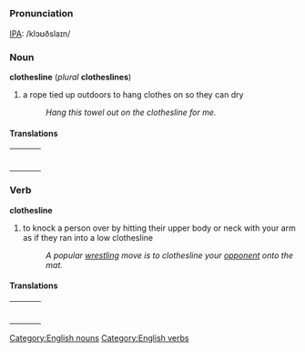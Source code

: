 [[Category:English nouns]]
[[Category:English verbs]]
=={{en}}==

===Pronunciation===
[[IPA]]: /klɔʊðslaɪn/

===Noun===
'''clothesline''' (''plural'' '''clotheslines''')
# a rope tied up outdoors to hang clothes on so they can dry
#: ''Hang this towel out on the clothesline for me.''

====Translations====
{| border=0  width=100%
|-
|bgcolor="#FFFFE0" valign=top width=48%|
{|
<!--Put translations for languages from A to I here-->
|}
| width=1% |
|bgcolor="#FFFFE0" valign=top width=48%|
{|
<!--Put translations for languages from J to Z here-->
|}
|}

===Verb===
'''clothesline'''
# to knock a person over by hitting their upper body or neck with your arm as if they ran into a low clothesline
#: ''A popular [[wrestling]] move is to clothesline your [[opponent]] onto the mat.''

====Translations====
{| border=0  width=100%
|-
|bgcolor="#FFFFE0" valign=top width=48%|
{|
<!--Put translations for languages from A to I here-->
|}
| width=1% |
|bgcolor="#FFFFE0" valign=top width=48%|
{|
<!--Put translations for languages from J to Z here-->
|}
|}